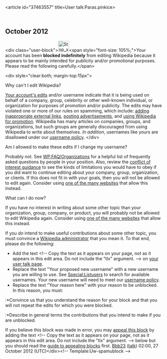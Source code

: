 <article id="37463557" title=User talk:Paras.pinkice>
	<talkpage id="37463557" title="User talk:Paras.pinkice">
== October 2012 ==
&lt;div class=&quot;user-block&quot;&gt;[[Image:Stop_x_nuvola.svg|left|35px|alt=|link=]]&lt;span style=&quot;font-size: 105%;&quot;&gt;Your account has been '''blocked indefinitely''' from editing Wikipedia because it appears to be mainly intended for publicity and/or promotional purposes. Please read the following carefully.&lt;/span&gt;

&lt;div style=&quot;clear:both; margin-top:15px&quot;&gt;
;Why can't I edit Wikipedia?
[[Special:MyContributions|Your account's edits]] and/or username indicate that it is being used on behalf of a company, group, celebrity or other well-known individual, or organization for purposes of promotion and/or publicity. The edits may have violated one or more of our rules on spamming, which include: [[WP:LINKSPAM|adding inappropriate external links]], [[WP:Spam|posting advertisements]], and [[WP:PROMOTION|using Wikipedia for promotion]]. Wikipedia has many articles on companies, groups, and organizations, but such groups are generally discouraged from using Wikipedia to write about themselves. ''In addition'', usernames like yours are disallowed under our [[WP:ORGNAME|username policy]].
&lt;/div&gt;

;Am I allowed to make these edits if I change my username?
Probably not.  See [[WP:FAQ/Organizations]] for a helpful list of frequently asked questions by people in your position. Also, review the [[WP:Conflict of interest|conflict of interest guidance]] to see the kinds of limitations you would have to obey if you did want to continue editing about your company, group, organization, or clients. If this does not fit in with your goals, then you will not be allowed to edit again. Consider using [[WP:OUT|one of the many websites]] that allow this instead.

;What can I do now?

If you have no interest in writing about some other topic than your organization, group, company, or product, you will probably not be allowed to edit Wikipedia again. Consider using [[WP:Alternative outlets|one of the many websites]] that allow this instead. 
 
If you ''do'' intend to make useful contributions about some other topic, you must convince a [[WP:ADMIN|Wikipedia administrator]] that you mean it. To that end, please do the following:

*Add the text &lt;!-- Copy the text as it appears on your page, not as it appears in this edit area. Do not include the &quot;tlx&quot; argument. --&gt;{{tlx|unblock-spamun|Your proposed new username|Your reason here}} on [[Special:MyTalk|your user talk page]].
*Replace the text &quot;Your proposed new username&quot; with a new username you are willing to use. See [[Special:Listusers]] to search for available usernames. Your new username will need to meet our [[WP:U|username policy]].
*Replace the text &quot;Your reason here&quot; with your reason to be unblocked. In this reason, you must:
:*Convince us that you understand the reason for your block and that you will not repeat the edits for which you were blocked.
:*Describe in general terms the contributions that you intend to make if you are unblocked.

If you believe this block was made in error, you may [[Wikipedia:Appealing a block|appeal this block]] by adding the text &lt;!-- Copy the text as it appears on your page, not as it appears in this edit area. Do not include the &quot;tlx&quot; argument. --&gt;{{tlx|unblock|Your reason here}} below but you should read the [[Wikipedia:Guide to appealing blocks|guide to appealing blocks]] first. [[User:Bbb23|Bbb23]] ([[User talk:Bbb23|talk]]) 02:00, 27 October 2012 (UTC)&lt;/div&gt;[[Category:Wikipedians who are indefinitely blocked for promotional user names|{{PAGENAME}}]]{{z17}}&lt;!-- Template:Uw-spamublock --&gt;
	</talkpage>
</article>